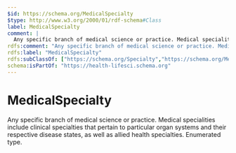 ```yaml
---
$id: https://schema.org/MedicalSpecialty
$type: http://www.w3.org/2000/01/rdf-schema#Class
label: MedicalSpecialty
comment: |
  Any specific branch of medical science or practice. Medical specialities include clinical specialties that pertain to particular organ systems and their respective disease states, as well as allied health specialties. Enumerated type.
rdfs:comment: "Any specific branch of medical science or practice. Medical specialities include clinical specialties that pertain to particular organ systems and their respective disease states, as well as allied health specialties. Enumerated type."
rdfs:label: "MedicalSpecialty"
rdfs:subClassOf: ["https://schema.org/Specialty","https://schema.org/MedicalEnumeration"]
schema:isPartOf: "https://health-lifesci.schema.org"
---
```


# MedicalSpecialty

Any specific branch of medical science or practice. Medical specialities include clinical specialties that pertain to particular organ systems and their respective disease states, as well as allied health specialties. Enumerated type.

